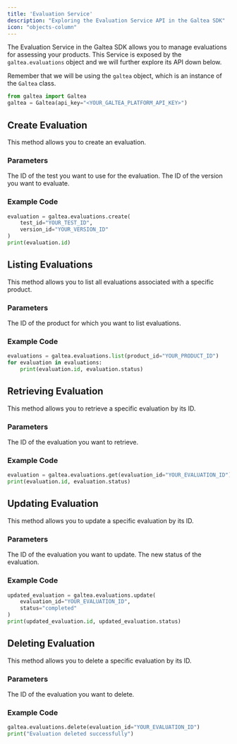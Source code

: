 ```yaml
---
title: 'Evaluation Service'
description: "Exploring the Evaluation Service API in the Galtea SDK"
icon: "objects-column"
---
```


The Evaluation Service in the Galtea SDK allows you to manage evaluations for assessing your products.
This Service is exposed by the `galtea.evaluations` object and we will further explore its API down below.

Remember that we will be using the `galtea` object, which is an instance of the `Galtea` class.
```python
from galtea import Galtea
galtea = Galtea(api_key="<YOUR_GALTEA_PLATFORM_API_KEY>")
```

## Create Evaluation

This method allows you to create an evaluation.

### Parameters

<ResponseField name="test_id" type="string" required>
  The ID of the test you want to use for the evaluation.
</ResponseField>

<ResponseField name="version_id" type="string" required>
  The ID of the version you want to evaluate.
</ResponseField>

### Example Code

```python
evaluation = galtea.evaluations.create(
    test_id="YOUR_TEST_ID",
    version_id="YOUR_VERSION_ID"
)
print(evaluation.id)
```

## Listing Evaluations

This method allows you to list all evaluations associated with a specific product.

### Parameters

<ResponseField name="product_id" type="string" required>
  The ID of the product for which you want to list evaluations.
</ResponseField>

### Example Code

```python
evaluations = galtea.evaluations.list(product_id="YOUR_PRODUCT_ID")
for evaluation in evaluations:
    print(evaluation.id, evaluation.status)
```

## Retrieving Evaluation

This method allows you to retrieve a specific evaluation by its ID.

### Parameters

<ResponseField name="evaluation_id" type="string" required>
  The ID of the evaluation you want to retrieve.
</ResponseField>

### Example Code

```python
evaluation = galtea.evaluations.get(evaluation_id="YOUR_EVALUATION_ID")
print(evaluation.id, evaluation.status)
```

## Updating Evaluation

This method allows you to update a specific evaluation by its ID.

### Parameters

<ResponseField name="evaluation_id" type="string" required>
  The ID of the evaluation you want to update.
</ResponseField>

<ResponseField name="status" type="string">
  The new status of the evaluation.
</ResponseField>

### Example Code

```python
updated_evaluation = galtea.evaluations.update(
    evaluation_id="YOUR_EVALUATION_ID",
    status="completed"
)
print(updated_evaluation.id, updated_evaluation.status)
```

## Deleting Evaluation

This method allows you to delete a specific evaluation by its ID.

### Parameters

<ResponseField name="evaluation_id" type="string" required>
  The ID of the evaluation you want to delete.
</ResponseField>

### Example Code

```python
galtea.evaluations.delete(evaluation_id="YOUR_EVALUATION_ID")
print("Evaluation deleted successfully")
```

